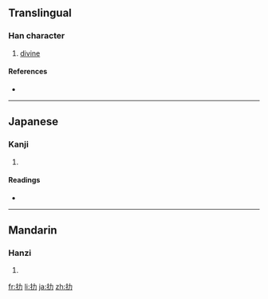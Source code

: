 ==Translingual==

===Han character===
{{Han char|rn=64|rad=手|as=02|sn=5|four=5402<sub>7</sub>|canj=手大尸 (QKS)}}

# [[divine]]

====References====
* {{Han ref|kx=0417.090|dkj=11778|dj=0763.100|hdz=31827.100|uh=6250|ud=25168|bh=C97D|bd=51581}}

----

==Japanese==

===Kanji===
{{ja-kanji|grade=|rs=手02}}

# {{defn|Japanese|sort=手02}}

====Readings====
* {{ja-readings|on=[[ろく]] (roku), [[りょく]] (ryoku), [[りき]] (riki)|kun=}}

----

==Mandarin==

===Hanzi===
{{cmn-hanzi|pin=[[lè]] ([[le4]])|wg=le<sup>4</sup>}}

# {{defn|Mandarin|sort=手02}}

[[fr:扐]]
[[li:扐]]
[[ja:扐]]
[[zh:扐]]